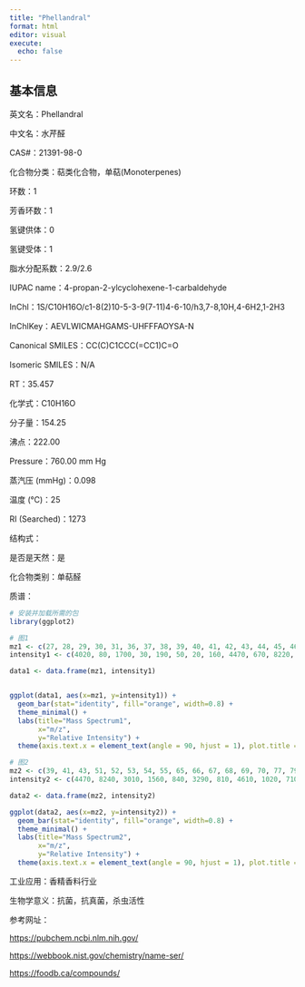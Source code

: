 ```yaml
---
title: "Phellandral"
format: html
editor: visual
execute: 
  echo: false
---
```


## 基本信息

英文名：Phellandral

中文名：水芹醛

CAS#：21391-98-0

化合物分类：萜类化合物，单萜(Monoterpenes)

环数：1

芳香环数：1

氢键供体：0

氢键受体：1

脂水分配系数：2.9/2.6

IUPAC name：4-propan-2-ylcyclohexene-1-carbaldehyde

InChl：1S/C10H16O/c1-8(2)10-5-3-9(7-11)4-6-10/h3,7-8,10H,4-6H2,1-2H3

InChlKey：AEVLWICMAHGAMS-UHFFFAOYSA-N

Canonical SMILES：CC(C)C1CCC(=CC1)C=O

Isomeric SMILES：N/A

RT：35.457

化学式：C10H16O

分子量：154.25

沸点：222.00

Pressure：760.00 mm Hg

蒸汽压 (mmHg)：0.098

温度 (℃)：25

RI (Searched)：1273

结构式：

是否是天然：是

化合物类别：单萜醛

质谱：

```r
# 安装并加载所需的包
library(ggplot2)

# 图1
mz1 <- c(27, 28, 29, 30, 31, 36, 37, 38, 39, 40, 41, 42, 43, 44, 45, 46, 49, 50, 51, 52, 53, 54, 55, 56, 57, 58, 59, 60, 62, 63, 64, 65, 66, 67, 68, 69, 70, 71, 72, 73, 74, 75, 76, 77, 78, 79, 80, 81, 82, 83, 84, 85, 86, 87, 90, 91, 92, 93, 94, 95, 96, 97, 98, 99, 101, 102, 103, 105, 106, 107, 108, 109, 110, 111, 114, 115, 116, 119, 120, 121, 122, 123, 124, 125, 126, 127, 129, 133, 134, 135, 137, 138, 152, 153)
intensity1 <- c(4020, 80, 1700, 30, 190, 50, 20, 160, 4470, 670, 8220, 880, 3030, 50, 170, 60, 30, 410, 1560, 850, 3280, 800, 4610, 430, 430, 90, 300, 50, 50, 300, 50, 1030, 700, 4550, 670, 2310, 2480, 460, 30, 10, 40, 310, 70, 3020, 830, 6410, 850, 7580, 1060, 2980, 390, 150, 40, 40, 30, 1570, 680, 670, 770, 3330, 1770, 230, 90, 140, 30, 50, 90, 330, 100, 730, 480, 9999, 1570, 260, 30, 40, 20, 580, 90, 330, 30, 880, 960, 70, 80, 100, 70, 60, 280, 60, 690, 50, 1500, 150)

data1 <- data.frame(mz1, intensity1)


ggplot(data1, aes(x=mz1, y=intensity1)) +
  geom_bar(stat="identity", fill="orange", width=0.8) + 
  theme_minimal() + 
  labs(title="Mass Spectrum1",
       x="m/z",
       y="Relative Intensity") + 
  theme(axis.text.x = element_text(angle = 90, hjust = 1), plot.title = element_text(hjust = 0.5))  

# 图2
mz2 <- c(39, 41, 43, 51, 52, 53, 54, 55, 65, 66, 67, 68, 69, 70, 77, 79, 80, 81, 82, 83, 91, 92, 93, 94, 95, 96, 105, 107, 108, 109, 110, 111, 119, 121, 123, 124, 127, 134, 137, 144, 147, 149, 152, 153)
intensity2 <- c(4470, 8240, 3010, 1560, 840, 3290, 810, 4610, 1020, 710, 4550, 670, 2330, 2490, 3030, 6420, 860, 7550, 1060, 3000, 1590, 680, 670, 780, 3360, 1780, 340, 720, 490, 9999, 1580, 270, 590, 330, 870, 980, 100, 290, 690, 80, 90, 80, 1510, 150)

data2 <- data.frame(mz2, intensity2)

ggplot(data2, aes(x=mz2, y=intensity2)) +
  geom_bar(stat="identity", fill="orange", width=0.8) + 
  theme_minimal() + 
  labs(title="Mass Spectrum2",
       x="m/z",
       y="Relative Intensity") + 
  theme(axis.text.x = element_text(angle = 90, hjust = 1), plot.title = element_text(hjust = 0.5))  

```

工业应用：香精香料行业

生物学意义：抗菌，抗真菌，杀虫活性

参考网址：

<https://pubchem.ncbi.nlm.nih.gov/>

<https://webbook.nist.gov/chemistry/name-ser/>

<https://foodb.ca/compounds/>
